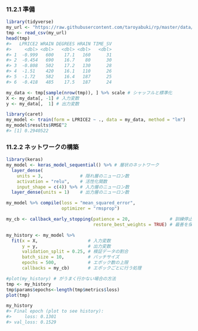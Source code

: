 ### 11.2.1 準備

```r
library(tidyverse)
my_url <- "https://raw.githubusercontent.com/taroyabuki/rp/master/data/wine.csv"
tmp <- read_csv(my_url)
head(tmp)
#>   LPRICE2 WRAIN DEGREES HRAIN TIME_SV
#>     <dbl> <dbl>   <dbl> <dbl>   <dbl>
#> 1  -0.999   600    17.1   160      31
#> 2  -0.454   690    16.7    80      30
#> 3  -0.808   502    17.2   130      28
#> 4  -1.51    420    16.1   110      26
#> 5  -1.72    582    16.4   187      25
#> 6  -0.418   485    17.5   187      24
```

```r
my_data <- tmp[sample(nrow(tmp)), ] %>% scale # シャッフルと標準化
X <- my_data[, -1] # 入力変数
y <- my_data[,  1] # 出力変数
```

```r
library(caret)
my_model <- train(form = LPRICE2 ~ ., data = my_data, method = "lm")
my_model$results$RMSE^2
#> [1] 0.2940522
```

### 11.2.2 ネットワークの構築

```r
library(keras)
my_model <- keras_model_sequential() %>% # 層状のネットワーク
  layer_dense(
    units = 3,              # 隠れ層のニューロン数
    activation = "relu",    # 活性化関数
    input_shape = c(4)) %>% # 入力層のニューロン数
  layer_dense(units = 1)    # 出力層のニューロン数
```

```r
my_model %>% compile(loss = "mean_squared_error",
                     optimizer = "rmsprop")
```

```r
my_cb <- callback_early_stopping(patience = 20,               # 訓練停止条件
                                 restore_best_weights = TRUE) # 最善を保持
```

```r
my_history <- my_model %>%
  fit(x = X,                   # 入力変数
      y = y,                   # 出力変数
      validation_split = 0.25, # 検証データの割合
      batch_size = 10,         # バッチサイズ
      epochs = 500,            # エポック数の上限
      callbacks = my_cb)       # エポックごとに行う処理
```

```r
#plot(my_history) # がうまく行かない場合の方法
tmp <- my_history
tmp$params$epochs<-length(tmp$metrics$loss)
plot(tmp)
```

```r
my_history
#> Final epoch (plot to see history):
#>     loss: 0.1301
#> val_loss: 0.1529
```

